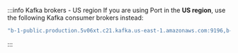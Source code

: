 :::info Kafka brokers - US region
If you are using Port in the **US region**, use the following Kafka consumer brokers instead:
```bash
"b-1-public.production.5v06xt.c21.kafka.us-east-1.amazonaws.com:9196,b-2-public.production.5v06xt.c21.kafka.us-east-1.amazonaws.com:9196,b-3-public.production.5v06xt.c21.kafka.us-east-1.amazonaws.com:9196"
```
:::
